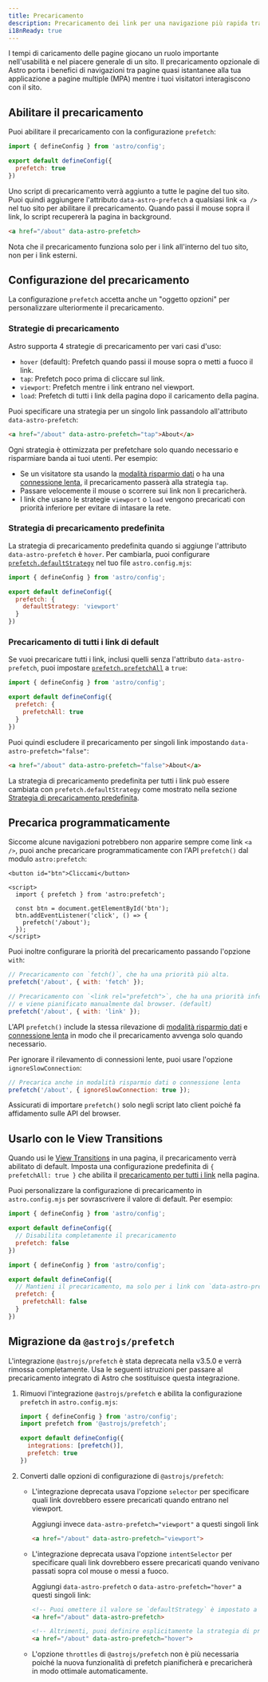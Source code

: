 ```yaml
---
title: Precaricamento
description: Precaricamento dei link per una navigazione più rapida tra le pagine.
i18nReady: true
---
```


I tempi di caricamento delle pagine giocano un ruolo importante nell'usabilità e nel piacere generale di un sito. Il precaricamento opzionale di Astro porta i benefici di navigazioni tra pagine quasi istantanee alla tua applicazione a pagine multiple (MPA) mentre i tuoi visitatori interagiscono con il sito. 

## Abilitare il precaricamento

Puoi abilitare il precaricamento con la configurazione `prefetch`:

```js title="astro.config.mjs" ins={4}
import { defineConfig } from 'astro/config';

export default defineConfig({
  prefetch: true
})
```

Uno script di precaricamento verrà aggiunto a tutte le pagine del tuo sito. Puoi quindi aggiungere l'attributo `data-astro-prefetch` a qualsiasi link `<a />` nel tuo sito per abilitare il precaricamento. Quando passi il mouse sopra il link, lo script recupererà la pagina in background.

```html
<a href="/about" data-astro-prefetch>
```

Nota che il precaricamento funziona solo per i link all'interno del tuo sito, non per i link esterni.

## Configurazione del precaricamento

La configurazione `prefetch` accetta anche un "oggetto opzioni" per personalizzare ulteriormente il precaricamento.

### Strategie di precaricamento

Astro supporta 4 strategie di precaricamento per vari casi d'uso:

- `hover` (default): Prefetch quando passi il mouse sopra o metti a fuoco il link.
- `tap`: Prefetch poco prima di cliccare sul link.  
- `viewport`: Prefetch mentre i link entrano nel viewport.
- `load`: Prefetch di tutti i link della pagina dopo il caricamento della pagina.

Puoi specificare una strategia per un singolo link passandolo all'attributo `data-astro-prefetch`:

```html
<a href="/about" data-astro-prefetch="tap">About</a>
```

Ogni strategia è ottimizzata per prefetchare solo quando necessario e risparmiare banda ai tuoi utenti. Per esempio:

- Se un visitatore sta usando la [modalità risparmio dati](https://developer.mozilla.org/it/docs/Web/API/NetworkInformation/saveData) o ha una [connessione lenta](https://developer.mozilla.org/it/docs/Web/API/NetworkInformation/effectiveType), il precaricamento passerà alla strategia `tap`.
- Passare velocemente il mouse o scorrere sui link non li precaricherà.
- I link che usano le strategie `viewport` o `load` vengono precaricati con priorità inferiore per evitare di intasare la rete.

### Strategia di precaricamento predefinita

La strategia di precaricamento predefinita quando si aggiunge l'attributo `data-astro-prefetch` è `hover`. Per cambiarla, puoi configurare [`prefetch.defaultStrategy`](/it/reference/configuration-reference/#prefetchdefaultstrategy) nel tuo file `astro.config.mjs`:

```js title="astro.config.mjs" ins={4-6}
import { defineConfig } from 'astro/config';

export default defineConfig({
  prefetch: {
    defaultStrategy: 'viewport'
  }  
})
```

### Precaricamento di tutti i link di default

Se vuoi precaricare tutti i link, inclusi quelli senza l'attributo `data-astro-prefetch`, puoi impostare [`prefetch.prefetchAll`](/it/reference/configuration-reference/#prefetchprefetchall) a `true`:

```js title="astro.config.mjs" ins={4-6} 
import { defineConfig } from 'astro/config';

export default defineConfig({
  prefetch: {
    prefetchAll: true
  }
})
```

Puoi quindi escludere il precaricamento per singoli link impostando `data-astro-prefetch="false"`:

```html
<a href="/about" data-astro-prefetch="false">About</a>
```

La strategia di precaricamento predefinita per tutti i link può essere cambiata con `prefetch.defaultStrategy` come mostrato nella sezione [Strategia di precaricamento predefinita](#strategia-di-precaricamento-predefinita).

## Precarica programmaticamente

Siccome alcune navigazioni potrebbero non apparire sempre come link `<a />`, puoi anche precaricare programmaticamente con l'API `prefetch()` dal modulo `astro:prefetch`:

```astro
<button id="btn">Cliccami</button>

<script>
  import { prefetch } from 'astro:prefetch';

  const btn = document.getElementById('btn');
  btn.addEventListener('click', () => {
    prefetch('/about'); 
  });
</script>
```

Puoi inoltre configurare la priorità del precaricamento passando l'opzione `with`:

```js
// Precaricamento con `fetch()`, che ha una priorità più alta.  
prefetch('/about', { with: 'fetch' });

// Precaricamento con `<link rel="prefetch">`, che ha una priorità inferiore
// e viene pianificato manualmente dal browser. (default)
prefetch('/about', { with: 'link' });  
```

L'API `prefetch()` include la stessa rilevazione di [modalità risparmio dati](https://developer.mozilla.org/it/docs/Web/API/NetworkInformation/saveData) e [connessione lenta](https://developer.mozilla.org/it/docs/Web/API/NetworkInformation/effectiveType) in modo che il precaricamento avvenga solo quando necessario.

Per ignorare il rilevamento di connessioni lente, puoi usare l'opzione `ignoreSlowConnection`:

```js
// Precarica anche in modalità risparmio dati o connessione lenta
prefetch('/about', { ignoreSlowConnection: true });
```

Assicurati di importare `prefetch()` solo negli script lato client poiché fa affidamento sulle API del browser.

## Usarlo con le View Transitions

Quando usi le [View Transitions](/it/guides/view-transitions/) in una pagina, il precaricamento verrà abilitato di default. Imposta una configurazione predefinita di `{ prefetchAll: true }` che abilita il [precaricamento per tutti i link](#precaricamento-di-tutti-i-link-di-default) nella pagina.

Puoi personalizzare la configurazione di precaricamento in `astro.config.mjs` per sovrascrivere il valore di default. Per esempio:

```js title="astro.config.mjs"
import { defineConfig } from 'astro/config';

export default defineConfig({
  // Disabilita completamente il precaricamento
  prefetch: false 
})
```

```js title="astro.config.mjs"
import { defineConfig } from 'astro/config';

export default defineConfig({
  // Mantieni il precaricamento, ma solo per i link con `data-astro-prefetch`
  prefetch: {
    prefetchAll: false
  }
})
```

## Migrazione da `@astrojs/prefetch`

L'integrazione `@astrojs/prefetch` è stata deprecata nella v3.5.0 e verrà rimossa completamente. Usa le seguenti istruzioni per passare al precaricamento integrato di Astro che sostituisce questa integrazione.

1. Rimuovi l'integrazione `@astrojs/prefetch` e abilita la configurazione `prefetch` in `astro.config.mjs`:

   ```js title="astro.config.mjs" ins={6} del={2,5}
   import { defineConfig } from 'astro/config';
   import prefetch from '@astrojs/prefetch';
   
   export default defineConfig({
     integrations: [prefetch()],
     prefetch: true  
   })
   ```

2. Converti dalle opzioni di configurazione di `@astrojs/prefetch`:

    - L'integrazione deprecata usava l'opzione `selector` per specificare quali link dovrebbero essere precaricati quando entrano nel viewport.
   
      Aggiungi invece `data-astro-prefetch="viewport"` a questi singoli link

      ```html
      <a href="/about" data-astro-prefetch="viewport">
      ```

    - L'integrazione deprecata usava l'opzione `intentSelector` per specificare quali link dovrebbero essere precaricati quando venivano passati sopra col mouse o messi a fuoco.
   
      Aggiungi `data-astro-prefetch` o `data-astro-prefetch="hover"` a questi singoli link:
    
      ```html
      <!-- Puoi omettere il valore se `defaultStrategy` è impostato a `hover` (default) -->
      <a href="/about" data-astro-prefetch>
      
      <!-- Altrimenti, puoi definire esplicitamente la strategia di precaricamento -->
      <a href="/about" data-astro-prefetch="hover">
      ```

    - L'opzione `throttles` di `@astrojs/prefetch` non è più necessaria poiché la nuova funzionalità di prefetch pianificherà e precaricherà in modo ottimale automaticamente.
